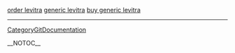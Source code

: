 
<a href=" http://volny.cz/sukinah/levitra/Order-Levitra.html ">order levitra</a>
<a href=" http://volny.cz/sukinah/levitra/Generic-Levitra.html ">generic levitra</a>
<a href=" http://volny.cz/sukinah/levitra/Buy-Generic-Levitra.html ">buy generic levitra</a>
----
[[CategoryGitDocumentation]]

__NOTOC__
